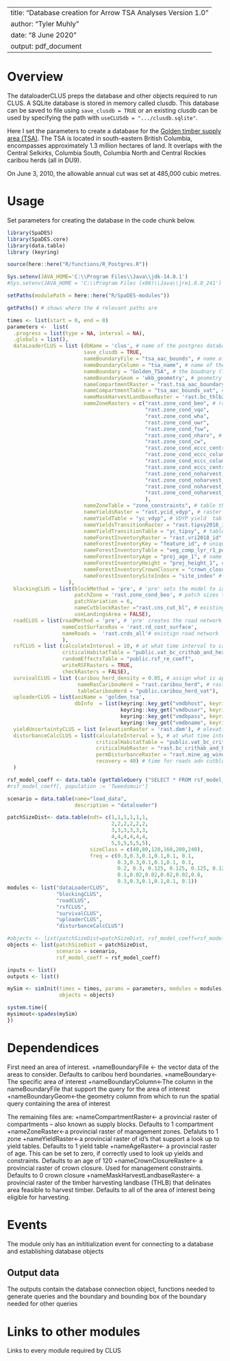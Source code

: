 <!--
Copyright 2020 Province of British Columbia
 
Licensed under the Apache License, Version 2.0 (the "License");
you may not use this file except in compliance with the License.
You may obtain a copy of the License at
 
http://www.apache.org/licenses/LICENSE-2.0
 
Unless required by applicable law or agreed to in writing, software distributed under the License is distributed on an "AS IS" BASIS,
WITHOUT WARRANTIES OR CONDITIONS OF ANY KIND, either express or implied.
See the License for the specific language governing permissions and limitations under the License.-->

---
title: "Database creation for Arrow TSA Analyses Version 1.0"
author: "Tyler Muhly"
date: "8 June 2020"
output: pdf_document
---

# Overview

The dataloaderCLUS preps the database and other objects required to run CLUS. A SQLite database is stored in memory called clusdb. This database can be saved to file using `save_clusdb = TRUE` or an existing clusdb can be used by specifying the path with `useCLUSdb = ".../clusdb.sqlite"`.

Here I set the parameters to create a database for the [Golden timber supply area (TSA)](https://www2.gov.bc.ca/gov/content/industry/forestry/managing-our-forest-resources/timber-supply-review-and-allowable-annual-cut/allowable-annual-cut-timber-supply-areas/golden-tsa). The TSA is located in south-eastern British Columbia, encompasses approximately 1.3 million hectares of land. It overlaps with the Central Selkirks, Columbia South, Columbia North and Central Rockies caribou herds (all in DU9). 

On June 3, 2010, the allowable annual cut was set at 485,000 cubic metres.

# Usage
Set parameters for creating the database in the code chunk below. 
```r
library(SpaDES)
library(SpaDES.core)
library(data.table)
library (keyring)

source(here::here("R/functions/R_Postgres.R"))

Sys.setenv(JAVA_HOME='C:\\Program Files\\Java\\jdk-14.0.1')
#Sys.setenv(JAVA_HOME = 'C:\\Program Files (x86)\\Java\\jre1.8.0_241') #throws an error if pointing to different version of java (i.e., 32 vs 64 bit)

setPaths(modulePath = here::here("R/SpaDES-modules"))

getPaths() # shows where the 4 relevant paths are

times <- list(start = 0, end = 0)
parameters <-  list(
  .progress = list(type = NA, interval = NA),
  .globals = list(),
  dataLoaderCLUS = list (dbName = 'clus', # name of the postgres database
                         save_clusdb = TRUE,
                         nameBoundaryFile = "tsa_aac_bounds", # name of the TSA boundary data in postgres
                         nameBoundaryColumn = "tsa_name", # name of the column in the boundary (TSA) data with the boundary (TSA) name
                         nameBoundary = "Golden_TSA", # the boudnary (TSA) name
                         nameBoundaryGeom = 'wkb_geometry', # geometry column name in the boundary file
                         nameCompartmentRaster = "rast.tsa_aac_boundary", # name of the raster with boundaries (TSAs) id's (integers); note the 'raster' schema in postgres
                         nameCompartmentTable = "tsa_aac_bounds_vat", # boundary (TSA) names corresponding to raster id's
                         nameMaskHarvestLandbaseRaster = 'rast.bc_thlb2018', # THLB raster in postgres
                         nameZoneRasters = c("rast.zone_cond_beo", # rasters of the zone constraints to include
                                             "rast.zone_cond_vqo", 
                                             "rast.zone_cond_wha", 
                                             "rast.zone_cond_uwr",
                                             "rast.zone_cond_fsw", 
                                             "rast.zone_cond_nharv", # includes parks and no harvest OGMAs
                                             "rast.zone_cond_cw", 
                                             "rast.zone_cond_eccc_central_rockies_crithab_or_herd",
                                             "rast.zone_cond_eccc_columbia_north_crithab_or_herd",
                                             "rast.zone_cond_eccc_columbia_south_crithab_or_herd",
                                             "rast.zone_cond_eccc_central_selkirks_crithab_or_herd",
                                             "rast.zone_cond_noharvest_central_rockies_crithab_or_herd",
                                             "rast.zone_cond_noharvest_columbia_north_crithab_or_herd",
                                             "rast.zone_cond_noharvest_columbia_south_crithab_or_herd",
                                             "rast.zone_cond_noharvest_central_selkirks_crithab_or_herd" 
                                             ), 
                         nameZoneTable = "zone_constraints", # table that defines the constraints in the rasters
                         nameYieldsRaster = "rast.ycid_vdyp", # raster of stand id for VDYP ("natural origin") yields
                         nameYieldTable = "yc_vdyp", # VDYP yield  table
                         nameYieldsTransitionRaster = "rast.tipsy2018_id", # raster of stand id for TIPSY ("managed") yeilds
                         nameYieldTransitionTable = "yc_tipsy", # table that transitions stands onto TIPSY yield curve once they are cut
                         nameForestInventoryRaster = "rast.vri2018_id", # raster of the forest inventory 
                         nameForestInventoryKey = "feature_id", # unique id of each polygon (stand) in the inventory 
                         nameForestInventoryTable = "veg_comp_lyr_r1_poly2018", # the invenotry data
                         nameForestInventoryAge = "proj_age_1", # name of the age column in the inventory data
                         nameForestInventoryHeight = "proj_height_1", # name of the height column in the inventory data
                         nameForestInventoryCrownClosure = "crown_closure", # name of the crown closure column in the inventory data
                         nameForestInventorySiteIndex = "site_index" # name of the site index column in the inventory data
                    ),
  blockingCLUS = list(blockMethod = 'pre', # 'pre' sets the model to identify homegenuous forest stands for cutting 
                      patchZone = 'rast.zone_cond_beo', # patch sizes to meet biodiversity emphasiss option standards
                      patchVariation = 6,
                      nameCutblockRaster ="rast.cns_cut_bl", # existing cutblocks data
                      useLandingsArea = FALSE),
  roadCLUS = list(roadMethod = 'pre', # 'pre' creates the road network using a a minimum spanning tree to all potential 'ladndings (created in blockingCLUS)
                  nameCostSurfaceRas = 'rast.rd_cost_surface', 
                  nameRoads =  'rast.crds_all'# existign road network
                  ),
  rsfCLUS = list (calculateInterval = 10, # at what time interval to calculate RSF
                  criticalHabitatTable = "public.vat_bc_crithab_and_herd",
                  randomEffectsTable = "public.rsf_re_coeff",
                  writeRSFRasters = TRUE,
                  checkRasters = FALSE),
  survivalCLUS = list (caribou_herd_density = 0.05, # assign what is appropriate for the herd
                       nameRasCaribouHerd = "rast.caribou_herd", # raster of herd boundaries
                       tableCaribouHerd = "public.caribou_herd_vat"),
  uploaderCLUS = list(aoiName = 'golden_tsa',
                      dbInfo  = list(keyring::key_get("vmdbhost", keyring="postgreSQL"), 
                                     keyring::key_get("vmdbuser", keyring="postgreSQL"), 
                                     keyring::key_get("vmdbpass", keyring="postgreSQL"),  
                                     keyring::key_get("vmdbname", keyring="postgreSQL"))),
  yieldUncertaintyCLUS = list (elevationRaster = 'rast.dem'), # elevation parameter needed to estimate uncertainty
  disturbanceCalcCLUS = list(calculateInterval = 5, # at what time interval to calculate disturbance
                             criticalHabitatTable = "public.vat_bc_crithab_and_herd",
                             criticalHabRaster = "rast.bc_crithab_and_herd",
                             permDisturbanceRaster = "rast.mine_ag_wind_rail", # permanently disturbed features (never recover)
                             recovery = 40) # time for roads adn cutblocks to 'recover' from disturbance
  )

rsf_model_coeff <- data.table (getTableQuery ("SELECT * FROM rsf_model_coeff WHERE population = 'DU9' and  species = 'caribou' and season IN ('A')")) # use annual caribou RSF model coefficients for DU7
#rsf_model_coeff[, population := 'Tweedsmuir'] 

scenario = data.table(name="load_data", 
                      description = "dataloader")

patchSizeDist<- data.table(ndt= c(1,1,1,1,1,1,
                                  2,2,2,2,2,2,
                                  3,3,3,3,3,3,
                                  4,4,4,4,4,4,
                                  5,5,5,5,5,5), 
                           sizeClass = c(40,80,120,160,200,240), 
                           freq = c(0.3,0.3,0.1,0.1,0.1, 0.1,
                                    0.3,0.3,0.1,0.1,0.1, 0.1,
                                    0.2, 0.3, 0.125, 0.125, 0.125, 0.125,
                                    0.1,0.02,0.02,0.02,0.02,0.8,
                                    0.3,0.3,0.1,0.1,0.1, 0.1))
modules <- list("dataLoaderCLUS", 
                "blockingCLUS",
                "roadCLUS",
                "rsfCLUS",
                "survivalCLUS", 
                "uploaderCLUS", 
                "disturbanceCalcCLUS")

#objects <- list(patchSizeDist=patchSizeDist, rsf_model_coeff=rsf_model_coeff , scenario = scenario)
objects <- list(patchSizeDist = patchSizeDist, 
                scenario = scenario, 
                rsf_model_coeff = rsf_model_coeff)

inputs <- list()
outputs <- list()

mySim <- simInit(times = times, params = parameters, modules = modules,
                 objects = objects)

system.time({
mysimout<-spades(mySim)
})
```

# Dependendices

First need an area of interest.
+nameBoundaryFile <- the vector data of the areas to consider. Defaults to caribou herd boundaries.
+nameBoundary<-The specific area of interest
+nameBoundaryColumn<-The column in the nameBoundaryFile that support the query for the area of interest
+nameBoundaryGeom<-the geometry column from which to run the spatial query containing the area of interest

The remaining files are:
+nameCompartmentRaster<- a provincial raster of compartments -- also known as supply blocks. Defaults to 1 compartment
+nameZoneRaster<-a provincial raster of management zones. Defaluts to 1 zone
+nameYieldRaster<-a provincial raster of id's that support a look up to yield tables. Defaults to 1 yield table
+nameAgeRaster<- a provincial raster of age. This can be set to zero, if correctly used to look up yields and constraints. Defaults to an age of 120
+nameCrownClosureRaster<- a provincial raster of crown closure. Used for management constraints. Defaults to 0 crown closure
+nameMaskHarvestLandbaseRaster<- a provincial raster of the timber harvesting landbase (THLB) that delinates area feasible to harvest timber. Defaults to all of the area of interest being eligible for harvesting.

# Events

The module only has an inititialization event for connecting to a database and establishing database objects


## Output data

The outputs contain the database connection object, functions needed to generate queries and the boundary and bounding box of the boundary needed for other queries

# Links to other modules

Links to every module required by CLUS

